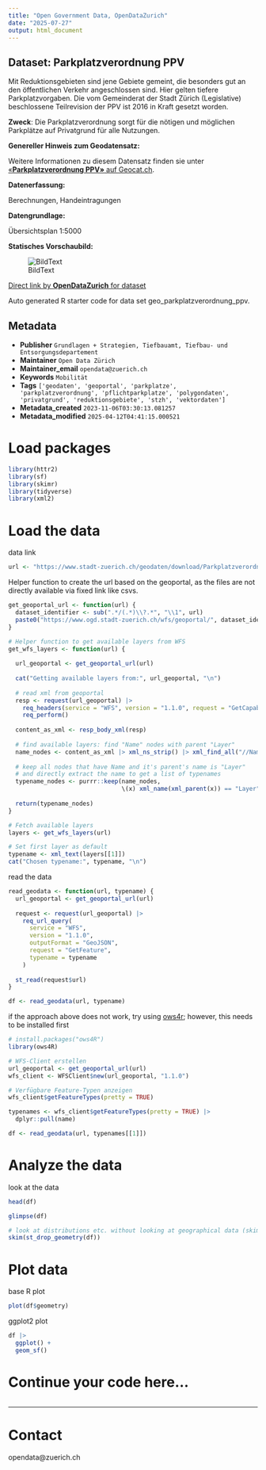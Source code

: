 ```yaml
---
title: "Open Government Data, OpenDataZurich"
date: "2025-07-27"
output: html_document
---
```


## Dataset: Parkplatzverordnung PPV

Mit Reduktionsgebieten sind jene Gebiete gemeint, die besonders gut an den öffentlichen Verkehr angeschlossen sind. Hier gelten tiefere Parkplatzvorgaben. Die vom Gemeinderat der Stadt Zürich (Legislative) beschlossene Teilrevision der PPV ist 2016 in Kraft gesetzt worden. 

**Zweck**: Die Parkplatzverordnung sorgt für die nötigen und möglichen Parkplätze auf Privatgrund für alle Nutzungen. 

**Genereller Hinweis zum Geodatensatz:**


Weitere Informationen zu diesem Datensatz finden sie unter [«**Parkplatzverordnung PPV»** auf Geocat.ch](https://www.geocat.ch/geonetwork/srv/ger/catalog.search#/metadata/a4b0a44c-ac07-4cc0-aaa4-333b49a4781f).				
			   

**Datenerfassung:**

Berechnungen, Handeintragungen 

**Datengrundlage:**


Übersichtsplan 1:5000  

**Statisches Vorschaubild:**

![BildText](https://www.gis.stadt-zuerich.ch/zueriplan_docs/geocat/a4b0a44c-ac07-4cc0-aaa4-333b49a4781f.png)



[Direct link by **OpenDataZurich** for dataset](https://data.stadt-zuerich.ch/dataset/geo_parkplatzverordnung_ppv)

Auto generated R starter code for data set geo_parkplatzverordnung_ppv.

## Metadata

- **Publisher** `Grundlagen + Strategien, Tiefbauamt, Tiefbau- und Entsorgungsdepartement`
- **Maintainer** `Open Data Zürich`
- **Maintainer_email** `opendata@zuerich.ch`
- **Keywords** `Mobilität`
- **Tags** `['geodaten', 'geoportal', 'parkplatze', 'parkplatzverordnung', 'pflichtparkplatze', 'polygondaten', 'privatgrund', 'reduktionsgebiete', 'stzh', 'vektordaten']`
- **Metadata_created** `2023-11-06T03:30:13.081257`
- **Metadata_modified** `2025-04-12T04:41:15.000521`


# Load packages

```r
library(httr2)
library(sf)
library(skimr)
library(tidyverse)
library(xml2)
```

# Load the data

data link
```r
url <- "https://www.stadt-zuerich.ch/geodaten/download/Parkplatzverordnung_PPV?format=geojson_link"
```


Helper function to create the url based on the geoportal, as the files are not directly available via fixed link like csvs.
```r
get_geoportal_url <- function(url) {
  dataset_identifier <- sub(".*/(.*)\\?.*", "\\1", url)
  paste0("https://www.ogd.stadt-zuerich.ch/wfs/geoportal/", dataset_identifier)
}
```

```r
# Helper function to get available layers from WFS
get_wfs_layers <- function(url) {
  
  url_geoportal <- get_geoportal_url(url)
  
  cat("Getting available layers from:", url_geoportal, "\n")
  
  # read xml from geoportal
  resp <- request(url_geoportal) |> 
    req_headers(service = "WFS", version = "1.1.0", request = "GetCapabilities") |> 
    req_perform()
  
  content_as_xml <- resp_body_xml(resp)
  
  # find available layers: find "Name" nodes with parent "Layer"
  name_nodes <- content_as_xml |> xml_ns_strip() |> xml_find_all("//Name")
  
  # keep all nodes that have Name and it's parent's name is "Layer"
  # and directly extract the name to get a list of typenames
  typename_nodes <- purrr::keep(name_nodes,
                                \(x) xml_name(xml_parent(x)) == "Layer")
  
  return(typename_nodes)
}

# Fetch available layers
layers <- get_wfs_layers(url)

# Set first layer as default
typename <- xml_text(layers[[1]])
cat("Chosen typename:", typename, "\n")
```

read the data
```r
read_geodata <- function(url, typename) {
  url_geoportal <- get_geoportal_url(url)
  
  request <- request(url_geoportal) |>
    req_url_query(
      service = "WFS",
      version = "1.1.0",
      outputFormat = "GeoJSON",
      request = "GetFeature",
      typename = typename
    )
  
  st_read(request$url)
}

df <- read_geodata(url, typename)
```

if the approach above does not work, try using [ows4r](https://eblondel.github.io/ows4R/); however, this needs to be installed first
```r
# install.packages("ows4R")
library(ows4R)

# WFS-Client erstellen
url_geoportal <- get_geoportal_url(url)
wfs_client <- WFSClient$new(url_geoportal, "1.1.0")

# Verfügbare Feature-Typen anzeigen
wfs_client$getFeatureTypes(pretty = TRUE)

typenames <- wfs_client$getFeatureTypes(pretty = TRUE) |> 
  dplyr::pull(name)

df <- read_geodata(url, typenames[[1]])
```

# Analyze the data

look at the data
```r
head(df)
```

```r
glimpse(df)
```

```r
# look at distributions etc. without looking at geographical data (skim cannot deal with geometries)
skim(st_drop_geometry(df))
```

# Plot data

base R plot
```r
plot(df$geometry)
```

ggplot2 plot
```r
df |>
  ggplot() +
  geom_sf()
```

# Continue your code here...

```r

```

------------------------------------------------------------------------

# Contact

opendata@zuerich.ch

